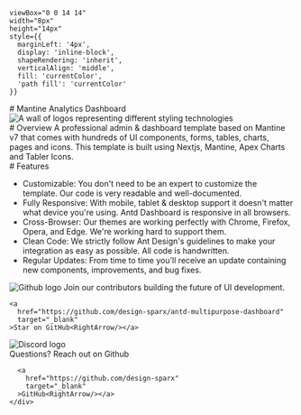 

    viewBox="0 0 14 14"
    width="8px"
    height="14px"
    style={{
      marginLeft: '4px',
      display: 'inline-block',
      shapeRendering: 'inherit',
      verticalAlign: 'middle',
      fill: 'currentColor',
      'path fill': 'currentColor'
    }}
>
  <path d="m11.1 7.35-5.5 5.5a.5.5 0 0 1-.7-.7L10.04 7 4.9 1.85a.5.5 0 1 1 .7-.7l5.5 5.5c.2.2.2.5 0 .7Z" />
</svg>

<Meta title="Welcome"/>
<div className="sb-container">
  <div className='sb-section-title'>
    # Mantine Analytics Dashboard
  </div>
  <div className="sb-section">
    <div className="sb-section-item">
      <Image
        src={Landing}
        alt="A wall of logos representing different styling technologies"
        width={0}
        height={0}
        style={{ width: '100%', height: '500px', objectFit: "cover" }}
      />
    </div>
  </div>
</div>
<div className="sb-container">
  <div className='sb-section-title'>
    # Overview
    A professional admin & dashboard template based on Mantine v7 that comes with hundreds of UI components,
    forms, tables, charts, pages and icons. This template is built using Nextjs, Mantine, Apex Charts and Tabler Icons.
  </div>
</div>
<div className="sb-container">
  <div className='sb-section-title'>
    # Features
    <ul>
      <li>
        Customizable: You don't need to be an expert to customize the template. Our code is very readable and
        well-documented.
      </li>
      <li>
        Fully Responsive: With mobile, tablet & desktop support it doesn't matter what device you're using. Antd
        Dashboard is responsive in all browsers.
      </li>
      <li>
        Cross-Browser: Our themes are working perfectly with Chrome, Firefox, Opera, and Edge. We're working
        hard to
        support them.
      </li>
      <li>
        Clean Code: We strictly follow Ant Design's guidelines to make your integration as easy as possible. All
        code is
        handwritten.
      </li>
      <li>
        Regular Updates: From time to time you'll receive an update containing new components, improvements, and
        bug
        fixes.
      </li>
    </ul>
  </div>
</div>
<div className="sb-section">
  <div className="sb-section-item">
    <Image src={Github} alt="Github logo" height={32} className="sb-explore-image"/>
    Join our contributors building the future of UI development.

    <a
      href="https://github.com/design-sparx/antd-multipurpose-dashboard"
      target="_blank"
    >Star on GitHub<RightArrow/></a>
  </div>
  <div className="sb-section-item">
    <Image src={Logo} alt="Discord logo" height={32} className="sb-explore-image"/>
    <div>
      Questions? Reach out on Github

      <a
        href="https://github.com/design-sparx"
        target="_blank"
      >GitHub<RightArrow/></a>
    </div>
  </div>
</div>

<style>
  {`
  .sb-container {
    margin-bottom: 48px;
  }

  .sb-section {
    width: 100%;
    display: flex;
    flex-direction: row;
    gap: 20px;
  }

  img {
    object-fit: cover;
  }

  .sb-section-title {
    margin-bottom: 32px;
  }

  .sb-section a:not(h1 a, h2 a, h3 a) {
    font-size: 14px;
  }

  .sb-section-item, .sb-grid-item {
    flex: 1;
    display: flex;
    flex-direction: column;
  }

  .sb-section-item-heading {
    padding-top: 20px !important;
    padding-bottom: 5px !important;
    margin: 0 !important;
  }
  .sb-section-item-paragraph {
    margin: 0;
    padding-bottom: 10px;
  }

  .sb-chevron {
    margin-left: 5px;
  }

  .sb-features-grid {
    display: grid;
    grid-template-columns: repeat(2, 1fr);
    grid-gap: 32px 20px;
  }

  .sb-socials {
    display: grid;
    grid-template-columns: repeat(4, 1fr);
  }

  .sb-socials p {
    margin-bottom: 10px;
  }

  .sb-explore-image {
    max-height: 32px;
    align-self: flex-start;
  }

  .sb-addon {
    width: 100%;
    display: flex;
    align-items: center;
    position: relative;
    background-color: #EEF3F8;
    border-radius: 5px;
    border: 1px solid rgba(0, 0, 0, 0.05);
    background: #EEF3F8;
    height: 180px;
    margin-bottom: 48px;
    overflow: hidden;
  }

  .sb-addon-text {
    padding-left: 48px;
    max-width: 240px;
  }

  .sb-addon-text h4 {
    padding-top: 0px;
  }

  .sb-addon-img {
    position: absolute;
    left: 345px;
    top: 0;
    height: 100%;
    width: 200%;
    overflow: hidden;
  }

  .sb-addon-img img {
    width: 650px;
    transform: rotate(-15deg);
    margin-left: 40px;
    margin-top: -72px;
    box-shadow: 0 0 1px rgba(255, 255, 255, 0);
    backface-visibility: hidden;
  }

  @media screen and (max-width: 800px) {
    .sb-addon-img {
      left: 300px;
    }
  }

  @media screen and (max-width: 600px) {
    .sb-section {
      flex-direction: column;
    }

    .sb-features-grid {
      grid-template-columns: repeat(1, 1fr);
    }

    .sb-socials {
      grid-template-columns: repeat(2, 1fr);
    }

    .sb-addon {
      height: 280px;
      align-items: flex-start;
      padding-top: 32px;
      overflow: hidden;
    }

    .sb-addon-text {
      padding-left: 24px;
    }

    .sb-addon-img {
      right: 0;
      left: 0;
      top: 130px;
      bottom: 0;
      overflow: hidden;
      height: auto;
      width: 124%;
    }

    .sb-addon-img img {
      width: 1200px;
      transform: rotate(-12deg);
      margin-left: 0;
      margin-top: 48px;
      margin-bottom: -40px;
      margin-left: -24px;
    }
  }
  `}
</style>
